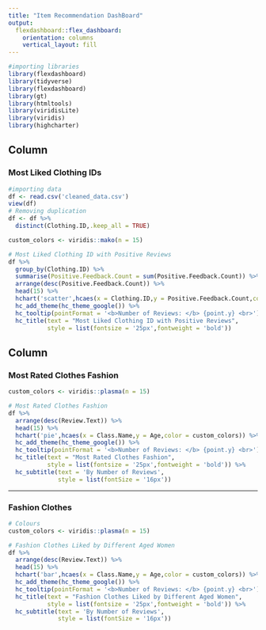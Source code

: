 ```yaml
---
title: "Item Recommendation DashBoard"
output: 
  flexdashboard::flex_dashboard:
    orientation: columns
    vertical_layout: fill
---
```


```r
#importing libraries
library(flexdashboard)
library(tidyverse)
library(flexdashboard)
library(gt)
library(htmltools)
library(viridisLite)
library(viridis)
library(highcharter)
```
Column {data-width=50%}
---------------------------------------------------------------------------------------------------------
### Most Liked Clothing IDs
```r
#importing data
df <- read.csv('cleaned_data.csv')
view(df)
# Removing duplication
df <- df %>%
  distinct(Clothing.ID,.keep_all = TRUE) 

custom_colors <- viridis::mako(n = 15)

# Most Liked Clothing ID with Positive Reviews
df %>%
  group_by(Clothing.ID) %>%
  summarise(Positive.Feedback.Count = sum(Positive.Feedback.Count)) %>%
  arrange(desc(Positive.Feedback.Count)) %>%
  head(15) %>%
  hchart('scatter',hcaes(x = Clothing.ID,y = Positive.Feedback.Count,color = custom_colors)) %>%
  hc_add_theme(hc_theme_google()) %>%
  hc_tooltip(pointFormat = '<b>Number of Reviews: </b> {point.y} <br>') %>%
  hc_title(text = "Most Liked Clothing ID with Positive Reviews",
           style = list(fontsize = '25px',fontweight = 'bold'))
```
Column {data-width=50%}
---------------------------------------------------------------------------------------------------------
### Most Rated Clothes Fashion


```r

custom_colors <- viridis::plasma(n = 15)

# Most Rated Clothes Fashion
df %>%
  arrange(desc(Review.Text)) %>%
  head(15) %>%
  hchart('pie',hcaes(x = Class.Name,y = Age,color = custom_colors)) %>%
  hc_add_theme(hc_theme_google()) %>%
  hc_tooltip(pointFormat = '<b>Number of Reviews: </b> {point.y} <br>') %>%
  hc_title(text = "Most Rated Clothes Fashion",
           style = list(fontsize = '25px',fontweight = 'bold')) %>%
  hc_subtitle(text = 'By Number of Reviews',
              style = list(fontSize = '16px')) 
```





---------------------------------------------------------------------------------------------------------
### Fashion Clothes

```r
# Colours
custom_colors <- viridis::plasma(n = 15)

# Fashion Clothes Liked by Different Aged Women
df %>%
  arrange(desc(Review.Text)) %>%
  head(15) %>%
  hchart('bar',hcaes(x = Class.Name,y = Age,color = custom_colors)) %>%
  hc_add_theme(hc_theme_google()) %>%
  hc_tooltip(pointFormat = '<b>Number of Reviews: </b> {point.y} <br>') %>%
  hc_title(text = "Fashion Clothes Liked by Different Aged Women",
           style = list(fontsize = '25px',fontweight = 'bold')) %>%
  hc_subtitle(text = 'By Number of Reviews',
              style = list(fontSize = '16px')) 
```


